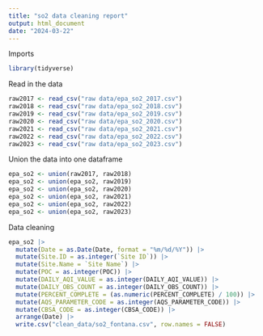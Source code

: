 ```yaml
---
title: "so2 data cleaning report"
output: html_document
date: "2024-03-22"
---
```

Imports
```R
library(tidyverse)
```

Read in the data
```R
raw2017 <- read_csv("raw data/epa_so2_2017.csv")
raw2018 <- read_csv("raw data/epa_so2_2018.csv")
raw2019 <- read_csv("raw data/epa_so2_2019.csv")
raw2020 <- read_csv("raw data/epa_so2_2020.csv")
raw2021 <- read_csv("raw data/epa_so2_2021.csv")
raw2022 <- read_csv("raw data/epa_so2_2022.csv")
raw2023 <- read_csv("raw data/epa_so2_2023.csv")
```

Union the data into one dataframe
```R
epa_so2 <- union(raw2017, raw2018)
epa_so2 <- union(epa_so2, raw2019)
epa_so2 <- union(epa_so2, raw2020)
epa_so2 <- union(epa_so2, raw2021)
epa_so2 <- union(epa_so2, raw2022)
epa_so2 <- union(epa_so2, raw2023)
```

Data cleaning
```R
epa_so2 |>
  mutate(Date = as.Date(Date, format = "%m/%d/%Y")) |>
  mutate(Site.ID = as.integer(`Site ID`)) |>
  mutate(Site.Name = `Site Name`) |>
  mutate(POC = as.integer(POC)) |>
  mutate(DAILY_AQI_VALUE = as.integer(DAILY_AQI_VALUE)) |>
  mutate(DAILY_OBS_COUNT = as.integer(DAILY_OBS_COUNT)) |>
  mutate(PERCENT_COMPLETE = (as.numeric(PERCENT_COMPLETE) / 100)) |>
  mutate(AQS_PARAMETER_CODE = as.integer(AQS_PARAMETER_CODE)) |>
  mutate(CBSA_CODE = as.integer(CBSA_CODE)) |>
  arrange(Date) |>
  write.csv("clean_data/so2_fontana.csv", row.names = FALSE)
```